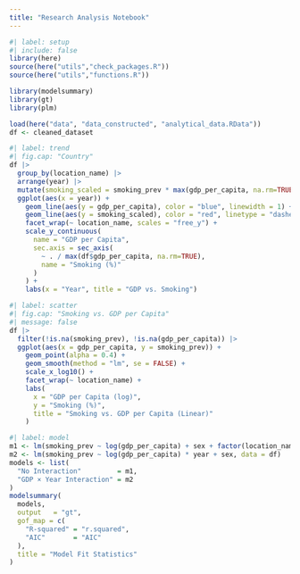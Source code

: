 ```yaml
---
title: "Research Analysis Notebook"
---
```


```r
#| label: setup
#| include: false
library(here)
source(here("utils","check_packages.R"))
source(here("utils","functions.R"))

library(modelsummary)
library(gt)
library(plm)

load(here("data", "data_constructed", "analytical_data.RData")) 
df <- cleaned_dataset 
```

```r
#| label: trend
#| fig.cap: "Country"
df |>
  group_by(location_name) |>
  arrange(year) |>
  mutate(smoking_scaled = smoking_prev * max(gdp_per_capita, na.rm=TRUE)) |>
  ggplot(aes(x = year)) +
    geom_line(aes(y = gdp_per_capita), color = "blue", linewidth = 1) +
    geom_line(aes(y = smoking_scaled), color = "red", linetype = "dashed") +
    facet_wrap(~ location_name, scales = "free_y") +
    scale_y_continuous(
      name = "GDP per Capita",
      sec.axis = sec_axis(
        ~ . / max(df$gdp_per_capita, na.rm=TRUE),
        name = "Smoking (%)"
      )
    ) +
    labs(x = "Year", title = "GDP vs. Smoking")
```
```r
#| label: scatter
#| fig.cap: "Smoking vs. GDP per Capita"
#| message: false
df |>
  filter(!is.na(smoking_prev), !is.na(gdp_per_capita)) |>
  ggplot(aes(x = gdp_per_capita, y = smoking_prev)) +
    geom_point(alpha = 0.4) +
    geom_smooth(method = "lm", se = FALSE) +
    scale_x_log10() +
    facet_wrap(~ location_name) +
    labs(
      x = "GDP per Capita (log)",
      y = "Smoking (%)",
      title = "Smoking vs. GDP per Capita (Linear)"
    )
```
```r
#| label: model
m1 <- lm(smoking_prev ~ log(gdp_per_capita) + sex + factor(location_name), data = df)
m2 <- lm(smoking_prev ~ log(gdp_per_capita) * year + sex, data = df)
models <- list(
  "No Interaction"         = m1,
  "GDP × Year Interaction" = m2
)
modelsummary(
  models,
  output   = "gt",
  gof_map = c(
    "R-squared" = "r.squared",
    "AIC"       = "AIC"
  ),
  title = "Model Fit Statistics"
)
```